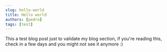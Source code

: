 ```yaml
---
slug: hello-world
title: Hello world
authors: [pedro]
tags: [test]
---
```


This a test blog post just to validate my blog section, if you're reading this, check in a few days and you might not see it anymore :)
